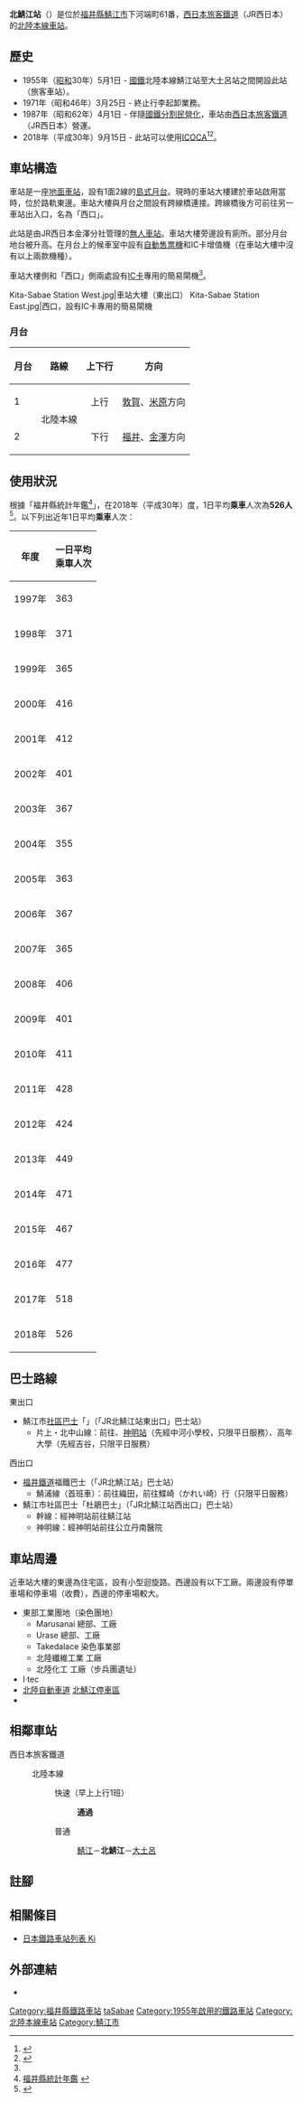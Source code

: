 {{NoteTA
|T=zh-hans:北鲭江站;zh-hk:北鯖江站;zh-tw:北鯖江車站;
|1=zh-hans:北鲭江站;zh-hk:北鯖江站;zh-tw:北鯖江車站;
}}
{{Infobox station
|公司色 = #0072bc
|站名 = 北鯖江站
|圖片 = Kita-Sabae Station.jpg
|pxl = 
|圖片說明 = 車站外觀（2020年8月）
|日文原名 = 北鯖江
|平假名 = きたさばえ
|羅馬拼音 = Kita-Sabae
|副站名 = 
|電報略號 = キサ
|所在地 = {{JPN}}[[福井縣|福井縣]][[鯖江市|鯖江市]]下河端町61番
|座標 = {{coord|35|58|17|N|136|11|54.5|E|type:railwaystation_region:JP-24|display=inline,title}}
|車站構造 = [[地面車站|地面車站]]
|月台配置 = 1面2線
|啟用年月日 = 1955年（[[昭和|昭和]]30年）5月1日
|廢站年月日 = 
|乘客人數 = 526
|上下車人次 = 
|統計年度 = 2018
|轉車 =  
|全寬備註 = [[無人車站|無人車站]]（設有自動售票機）
|adjacent = {{Adjacent stations|system=西日本旅客鐵道|line=北陸本線|left=鯖江|right=大土呂|note-left=3.2km|note-mid=距離[[米原站|米原]]89.4km|note-right=4.7km}}
}}
'''北鯖江站'''（{{jpn|j=北鯖江駅|hg=きたさばええき|rm=Kita-Sabae eki|f=y}}）是位於[[福井縣|福井縣]][[鯖江市|鯖江市]]下河端町61番，[[西日本旅客鐵道|西日本旅客鐵道]]（JR西日本）的[[北陸本線|北陸本線]][[鐵路車站|車站]]。

== 歷史 == 
* 1955年（[[昭和|昭和]]30年）5月1日 - [[日本國有鐵道|國鐵]]北陸本線鯖江站至大土呂站之間開設此站（旅客車站）。
* 1971年（昭和46年）3月25日 - 終止行李起卸業務。
* 1987年（昭和62年）4月1日 - 伴隨[[國鐵分割民營化|國鐵分割民營化]]，車站由[[西日本旅客鐵道|西日本旅客鐵道]]（JR西日本）營運。
* 2018年（平成30年）9月15日 - 此站可以使用[[ICOCA|ICOCA]]<ref name="pr20180530">{{Cite press release|url=https://www.westjr.co.jp/press/article/items/180821_00_icoca_1.pdf|archiveurl=https://web.archive.org/web/20190528150154/https://www.westjr.co.jp/press/article/items/180821_00_icoca_1.pdf|format=PDF|title=9月15日「ICOCA」を福井県内のJR北陸本線（新疋田駅〜牛ノ谷駅）に導入します! 〜北陸と近畿がICOCAでつながる〜|publisher=西日本旅客鉄道金沢支社|date=2018-05-30|accessdate=2020-09-13|archivedate=2019-05-28|language=ja|dead-url=no}}</ref><ref name="fukuishimbun- ICOCA">{{Cite news|url=http://www.fukuishimbun.co.jp/articles/-/344415|title=イコカ福井県内導入は9月15日 福井駅と敦賀駅は先行で自動改札|newspaper=福井新聞|date=2018-05-31|accessdate=2018-06-04|archiveurl=https://archive.today/20180604003137/http://www.fukuishimbun.co.jp/articles/-/344415|archivedate=2018-06-04|language=ja|dead-url=yes}}</ref>。

== 車站構造 ==
車站是一座[[地面車站|地面車站]]，設有1面2線的[[島式月台|島式月台]]。現時的車站大樓建於車站啟用當時，位於路軌東邊。車站大樓與月台之間設有跨線橋連接。跨線橋後方可前往另一車站出入口，名為「西口」。

此站是由JR西日本金澤分社{{Translink|ja|福井地域鉄道部|福井地域鐵道部}}管理的[[無人車站|無人車站]]。車站大樓旁邊設有廁所。部分月台地台被升高。在月台上的候車室中設有[[自動售票機|自動售票機]]和IC卡增值機（在車站大樓中沒有以上兩款機種）。

車站大樓側和「西口」側兩處設有[[IC卡|IC卡]]專用的簡易閘機<ref name="pr20180530"/>。

<gallery>
Kita-Sabae Station West.jpg|車站大樓（東出口）
Kita-Sabae Station East.jpg|西口，設有IC卡專用的簡易閘機
</gallery>

=== 月台 ===
{| rules="rows" class="wikitable"
!月台!!路線!!上下行!!方向
|-
! 1
| rowspan="2"| {{color|#0072bc|■}}北陸本線
| style="text-align:center" | 上行
| [[敦賀站|敦賀]]、[[米原站|米原]]方向
|-
! 2
| style="text-align:center" | 下行
| [[福井站_(福井縣)|福井]]、[[金澤站|金澤]]方向
|}


== 使用狀況 ==
根據「福井縣統計年鑑<ref>[http://www.pref.fukui.jp/doc/toukei-jouhou/nenkan.html 福井縣統計年鑑] {{Wayback|url=http://www.pref.fukui.jp/doc/toukei-jouhou/nenkan.html |date=20180330212818 }}{{ja icon}}</ref>」，在2018年（平成30年）度，1日平均'''乘車'''人次為'''526人'''<ref>{{Cite web|url=https://www.pref.fukui.lg.jp/doc/toukei-jouhou/nenkan_d/fil/12-30koutuu.pdf|title=8.駅別JR貨客輸送状況（1日平均）|accessdate=2020-05-10|publisher=福井県|format=PDF|language=ja|archive-date=2021-11-03|archive-url=https://web.archive.org/web/20211103010935/https://www.pref.fukui.lg.jp/doc/toukei-jouhou/nenkan_d/fil/12-30koutuu.pdf}}</ref>。以下列出近年1日平均'''乘車'''人次：

{| class="wikitable" style="text-align:right;"
! 年度 !! 一日平均<br/>乘車人次
|-
|1997年
|363
|-
|1998年
|371
|-
|1999年
|365
|-
|2000年
|416
|-
|2001年
|412
|-
|2002年
|401
|-
|2003年
|367
|-
|2004年
|355
|-
|2005年
|363
|-
|2006年
|367
|-
|2007年
|365
|-
|2008年
|406
|-
|2009年
|401
|-
|2010年
|411
|-
|2011年
|428
|-
|2012年
|424
|-
|2013年
|449
|-
|2014年
|471
|-
|2015年
|467
|-
|2016年
|477
|-
|2017年
|518
|-
|2018年
|526
|}

== 巴士路線 ==
; 東出口
* 鯖江市[[社區巴士|社區巴士]]「{{Translink|ja|つつじバス|杜鵑巴士}}」（「JR北鯖江站東出口」巴士站）
** 片上・北中山線：前往{{Translink|ja|公立丹南病院|公立丹南醫院}}、[[神明站_(福井縣)|神明站]]（先經中河小學校，只限平日服務）、高年大學（先經吉谷，只限平日服務）
; 西出口
* [[福井鐵道|福井鐵道]]福鐵巴士（「JR北鯖江站」巴士站）
** 鯖浦線（首班車）：前往織田，前往鰈崎（かれい崎）行（只限平日服務）
* 鯖江市社區巴士「杜鵑巴士」（「JR北鯖江站西出口」巴士站）
** 幹線：經神明站前往鯖江站
** 神明線：經神明站前往公立丹南醫院

== 車站周邊 ==
近車站大樓的東邊為住宅區，設有小型迴旋路。西邊設有以下工廠。兩邊設有停單車場和停車場（收費），西邊的停車場較大。

* 東部工業團地（染色團地）
** Marusanai 總部、工廠
** Urase 總部、工廠
** Takedalace 染色事業部
** 北陸纖維工業 工廠
** 北陸化工 工廠（步兵團遺址）
* I‧tec
* [[北陸自動車道|北陸自動車道]] [[北鯖江停車區|北鯖江停車區]]
* {{Translink|ja|アル・プラザ鯖江|AL.PLAZA鯖江}}

== 相鄰車站 ==
; 西日本旅客鐵道
: {{color|#0072bc|■}}北陸本線
:: {{color|#f60|■}}快速（早上上行1班）
::: '''通過'''
:: {{color|#999|■}}普通
::: [[鯖江站|鯖江]]－'''北鯖江'''－[[大土呂站|大土呂]]

== 註腳 ==
{{Reflist}}

== 相關條目 ==
* [[日本鐵路車站列表_Ki|日本鐵路車站列表 Ki]]

== 外部連結 ==
{{Commons cat|Kita-Sabae Station}}
* {{外部連結/JR西日本車站|0541427|北鯖江}}{{ja icon}}

{{北陸本線|mode=1}}

{{DEFAULTSORT:Kita-Sabae}}
[[Category:福井縣鐵路車站|Category:福井縣鐵路車站]]
[[Category:日本鐵路車站_Ki|taSabae]]
[[Category:1955年啟用的鐵路車站|Category:1955年啟用的鐵路車站]]
[[Category:北陸本線車站|Category:北陸本線車站]]
[[Category:鯖江市|Category:鯖江市]]